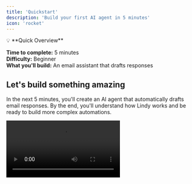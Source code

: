 ```yaml
---
title: 'Quickstart'
description: 'Build your first AI agent in 5 minutes'
icon: 'rocket'
---
```


<aside>
💡 **Quick Overview**

**Time to complete:** 5 minutes  
**Difficulty:** Beginner  
**What you'll build:** An email assistant that drafts responses
</aside>

## Let's build something amazing

In the next 5 minutes, you'll create an AI agent that automatically drafts email responses. By the end, you'll understand how Lindy works and be ready to build more complex automations.

<Frame>
  <video
    controls
    className="w-full rounded-lg"
    src="/videos/quickstart-demo.mp4"
  />
</Frame>

## Before you begin

<CardGroup cols={2}>
  <Card title="Sign up for Lindy" icon="user-plus">
    Create your free account at [app.lindy.ai]([PLACEHOLDER_SIGNUP_URL])
  </Card>
  <Card title="Connect Gmail" icon="envelope">
    You'll connect your email during setup (takes 30 seconds)
  </Card>
</CardGroup>

## Step 1: Create your first agent

<Steps>
  <Step title="Open Lindy">
    Go to [app.lindy.ai]([PLACEHOLDER_APP_URL]) and click **"Create Agent"**
  </Step>
  <Step title="Choose a template">
    Select **"Email Assistant"** from the templates
    
    <Frame>
      <img src="/images/template-selection.png" alt="Template Selection" />
    </Frame>
  </Step>
  <Step title="Name your agent">
    Give it a memorable name like "Email Helper" or keep the default
  </Step>
</Steps>

<Tip>
  **Tip**
  
  Can't find the template? You can also start from scratch and follow along!
</Tip>

## Step 2: Set up the trigger

Your agent needs to know when to act. Let's set it up to trigger when you receive emails.

<Tabs>
  <Tab title="Using the template">
    The email trigger is pre-configured! Just click **"Connect Gmail"** when prompted.
  </Tab>
  <Tab title="Starting from scratch">
    1. Click **"Add Trigger"**
    2. Choose **"Email Received"**
    3. Connect your Gmail account
    4. Set filter to "Unread emails in Inbox"
  </Tab>
</Tabs>

<Frame caption="Your trigger should look like this">
  <img src="/images/email-trigger-setup.png" alt="Email Trigger Setup" />
</Frame>

## Step 3: Configure the AI response

Now let's tell Lindy how to draft responses.

<CodeGroup>
```text Prompt Template
You are an AI email assistant. Draft a professional response to the email below.

Guidelines:
- Be friendly but professional
- Keep responses concise (under 150 words)
- If it's a question, provide a helpful answer
- If it's a request, acknowledge it and provide next steps
- Always end with a polite closing

Email to respond to:
{{email.body}}

From: {{email.sender}}
Subject: {{email.subject}}
```

```text Example Output
Hi Sarah,

Thanks for reaching out about the project timeline. I'd be happy to discuss this further.

Based on our current progress, we're on track to complete Phase 1 by Friday. Phase 2 will likely take an additional week, putting us at completion around the 15th.

Would you like to schedule a quick call tomorrow to go over the details? I'm available between 2-4 PM.

Best regards,
[Your name]
```
</CodeGroup>

## Step 4: Test your agent

Time to see your agent in action!

<Steps>
  <Step title="Send a test email">
    Send an email to yourself with subject "Test for Lindy"
  </Step>
  <Step title="Run the agent">
    Click **"Test Agent"** in Lindy
  </Step>
  <Step title="Review the draft">
    Check the drafted response in the activity log
  </Step>
</Steps>

<Accordion title="Not working? Common fixes">
  - Make sure Gmail is properly connected
  - Check that you have unread emails in your inbox
  - Verify the trigger conditions match your test email
  - Look at the activity log for any error messages
</Accordion>

## Step 5: Activate and customize

<CardGroup cols={2}>
  <Card title="Turn it on" icon="power-off">
    Toggle the agent to **"Active"** to run automatically
  </Card>
  <Card title="Add conditions" icon="filter">
    Set rules for which emails to respond to
  </Card>
  <Card title="Customize responses" icon="palette">
    Adjust the prompt to match your writing style
  </Card>
  <Card title="Add actions" icon="plus">
    Have Lindy create drafts, send emails, or update your CRM
</Card>
</CardGroup>

## 🎉 Congratulations!

You've just built your first Lindy agent! Here's what you accomplished:

- ✅ Created an AI agent from scratch
- ✅ Connected it to your email
- ✅ Configured intelligent responses
- ✅ Tested it with real data

## What's next?

<CardGroup cols={3}>
<Card
    title="Explore templates"
    icon="grid-2"
    href="[PLACEHOLDER_TEMPLATES_URL]"
>
    Browse 50+ pre-built agents
</Card>
<Card
    title="Learn core concepts"
    icon="book"
    href="/core-concepts/agents"
>
    Understand triggers, actions, and more
</Card>
<Card
    title="Join the community"
    icon="users"
    href="[PLACEHOLDER_DISCORD_URL]"
>
    Get help and share ideas
</Card>
</CardGroup>

<Note>
  **Pro tip**
  
  Your agent improves over time! Review its responses and adjust the prompt to better match your style.
</Note>
